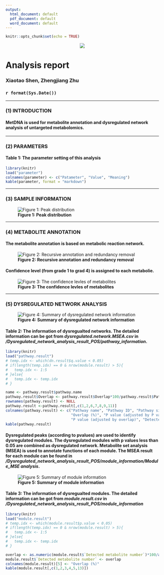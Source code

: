 ```yaml
---
output:
  html_document: default
  pdf_document: default
  word_document: default
---
```


```r
knitr::opts_chunk$set(echo = TRUE)
```

<center>![](MetDNA.logo.png)</center>

<h1>**Analysis report**</h1>
<h3>Xiaotao Shen, Zhengjiang Zhu</h3>
<h3>`r format(Sys.Date())`</h3>

---

### **(1) INTRODUCTION**

#### MetDNA is used for metabolite annotation and dysregulated network analysis of untargeted metabolomics.

---

### **(2) PARAMETERS**

#### **Table 1: The parameter setting of this analysis**

```r
library(knitr)
load("parameter")
colnames(parameter) <- c("Patameter", "Value", "Meaning")
kable(parameter, format = "markdown")
```

---

### **(3) SAMPLE INFORMATION**

![**Figure 1: Peak distribution**](peak.distribution.plot.jpg)

---

### **(4) METABOLITE ANNOTATION**

#### The metabolite annotation is based on metabolic reaction network. 

![**Figure 2: Recursive annotation and redundancy removal**](annotation.information.and.redundancy.removal.in.metABM.jpg)

#### Confidence level (from grade 1 to grad 4) is assigned to each metabolie.

![**Figure 3: The confidence levles of metabolites**](annotation.grade.jpg) 



---

### **(5) DYSREGULATED NETWORK ANALYSIS**


![**Figure 4: Summary of dysregulated network information**](pathway.overview.jpg)                                              

#### **Table 2: The information of dysregualted networks.** The detailed information can be got from *dysregulated.network.MSEA.csv* in */Dysregulated_network_analysis_result_POS/pathway_information*.                 

```r
library(knitr)
load("pathway.result")
# temp.idx <- which(dn.result$q.value < 0.05)
# if(length(temp.idx) == 0 & nrow(module.result) > 5){
#   temp.idx <- 1:5
# }else{
#   temp.idx <- temp.idx
# }

name <- pathway.result$pathway.name
pathway.result$Overlap <- pathway.result$Overlap*100/pathway.result$Pathway.length
rownames(pathway.result) <- NULL
pathway.result <-pathway.result[,c(1,2,6,7,8,9,11)]
colnames(pathway.result) <- c("Pathway name", "Pathway ID", "Pathway size",
                              "Overlap (%)", "P value (adjusted by P value)",
                              "P value (adjusted by overlap)", "Detected metabolite")
kable(pathway.result)
```


#### Dysregulated peaks (according to pvalues) are used to identify dysregulated modules. The dysregulated modules with p values less than 0.05 are combined as dysregulated network. Metabolite set analysis (MSEA) is used to annotate functions of each module. The MSEA result for each module can be found in */Dysregulated_network_analysis_result_POS/module_information/Module_MSE analysis*.

![**Figure 5: Summary of module information**](module.overview.jpg) 

#### **Table 3: The information of dysregualted modules.** The detailed information can be got from *module.result.csv* in */Dysregulated_network_analysis_result_POS/module_information*

```r
library(knitr)
load("module.result")
# temp.idx <- which(module.result$p.value < 0.05)
# if(length(temp.idx) == 0 & nrow(module.result) > 5){
#   temp.idx <- 1:5
# }else{
#   temp.idx <- temp.idx
# }

overlap <- as.numeric(module.result$`Detected metabolite number`)*100/as.numeric(module.result$`Module size`)
module.result$`Detected metabolite number` <- overlap
colnames(module.result)[5] <- "Overlap (%)"
kable(module.result[,c(1,2,3,4,5,13)])
```




